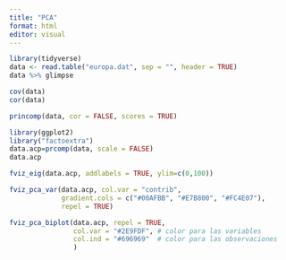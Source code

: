 ```yaml
---
title: "PCA"
format: html
editor: visual
---
```


```r
library(tidyverse)
data <- read.table("europa.dat", sep = "", header = TRUE)
data %>% glimpse


```
```r
cov(data)
cor(data)
```
```r
princomp(data, cor = FALSE, scores = TRUE)
```
```r
library(ggplot2)
library("factoextra")
data.acp=prcomp(data, scale = FALSE)
data.acp
```
```r
fviz_eig(data.acp, addlabels = TRUE, ylim=c(0,100))
```

```r
fviz_pca_var(data.acp, col.var = "contrib",
             gradient.cols = c("#00AFBB", "#E7B800", "#FC4E07"),
             repel = TRUE) 
```
```r
fviz_pca_biplot(data.acp, repel = TRUE,
                col.var = "#2E9FDF", # color para las variables
                col.ind = "#696969"  # color para las observaciones
                )
```

